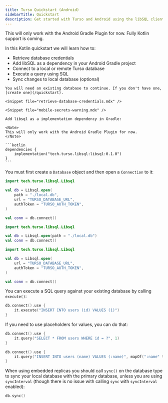 ```yaml
---
title: Turso Quickstart (Android)
sidebarTitle: Quickstart
description: Get started with Turso and Android using the libSQL client in a few simple steps.
---
```


<Snippet file="technical-preview-banner.mdx" />

<Note>
  This will only work with the Android Gradle Plugin for now. Fully Kotlin
  support is coming.
</Note>

In this Kotlin quickstart we will learn how to:

- Retrieve database credentials
- Add libSQL as a dependency in your Android Gradle project
- Connect to a local or remote Turso database
- Execute a query using SQL
- Sync changes to local database (optional)

<Steps>
  <Step title="Retrieve database credentials">

    You will need an existing database to continue. If you don't have one, [create one](/quickstart).

    <Snippet file="retrieve-database-credentials.mdx" />

    <Snippet file="mobile-secrets-warning.mdx" />

  </Step>

  <Step title="Install">

    Add libsql as a implementation dependency in Gradle:

    <Note>
    This will only work with the Android Gradle Plugin for now.
    </Note>

    ```kotlin
    dependencies {
        implementation("tech.turso.libsql:libsql:0.1.0")
    }
    ```

  </Step>

  <Step title="Connect">

You must first create a `Database` object and then open a `Connection` to it:

<AccordionGroup>
  <Accordion title="Embedded Replicas">

```kotlin
import tech.turso.libsql.Libsql

val db = Libsql.open(
    path = "./local.db",
    url = "TURSO_DATABASE_URL",
    authToken = "TURSO_AUTH_TOKEN",
)

val conn = db.connect()
```

  </Accordion>
  <Accordion title="Local only">

```kotlin
import tech.turso.libsql.Libsql

val db = Libsql.open(path = "./local.db")
val conn = db.connect()
```

  </Accordion>
  <Accordion title="Remote only">

```kotlin
import tech.turso.libsql.Libsql

val db = Libsql.open(
    url = "TURSO_DATABASE_URL",
    authToken = "TURSO_AUTH_TOKEN",
)

val conn = db.connect()
```

  </Accordion>
</AccordionGroup>

  </Step>

  <Step title="Execute">

You can execute a SQL query against your existing database by calling `execute()`:

```kotlin
db.connect().use {
    it.execute("INSERT INTO users (id) VALUES (1)")
}
```

If you need to use placeholders for values, you can do that:

<CodeGroup>

```kotlin Positional
db.connect().use {
    it.query("SELECT * FROM users WHERE id = ?", 1)
}
```

```kotlin Named
db.connect().use {
    it.query("INSERT INTO users (name) VALUES (:name)", mapOf(":name" to "Iku"))
}
```

</CodeGroup>

  </Step>

  <Step title="Sync (Embedded Replicas only)">

When using embedded replicas you should call `sync()` on the database type to
sync your local database with the primary database, unless you are using
`syncInterval` (though there is no issue with calling `sync` with
`syncInterval` enabled):

```kotlin
db.sync()
```

  </Step>
</Steps>
